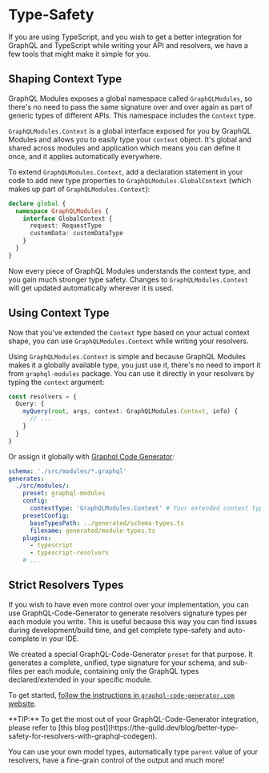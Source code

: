 
# Type-Safety

If you are using TypeScript, and you wish to get a better integration for GraphQL and TypeScript while writing your API and resolvers, we have a few tools that might make it simple for you.

## Shaping Context Type

GraphQL Modules exposes a global namespace called `GraphQLModules`, so there's no need to pass the same signature over and over again as part of generic types of different APIs. This namespace includes the `Context` type.

`GraphQLModules.Context` is a global interface exposed for you by GraphQL Modules and allows you to easily type your `context` object. It's global and shared across modules and application which means you can define it once, and it applies automatically everywhere.

To extend `GraphQLModules.Context`, add a declaration statement in your code to add new type properties to `GraphQLModules.GlobalContext` (which makes up part of `GraphQLModules.Context`):

```ts
declare global {
  namespace GraphQLModules {
    interface GlobalContext {
      request: RequestType
      customData: customDataType
    }
  }
}
```

Now every piece of GraphQL Modules understands the context type, and you gain much stronger type safety. Changes to `GraphQLModules.Context` will get updated automatically wherever it is used.

## Using Context Type

Now that you've extended the `Context` type based on your actual context shape, you can use `GraphQLModules.Context` while writing your resolvers.

Using `GraphQLModules.Context` is simple and because GraphQL Modules makes it a globally available type, you just use it, there's no need to import it from `graphql-modules` package. You can use it directly in your resolvers by typing the `context` argument:

```ts
const resolvers = {
  Query: {
    myQuery(root, args, context: GraphQLModules.Context, info) {
      // ...
    }
  }
}
```

Or assign it globally with [Graphql Code Generator](https://graphql-code-generator.com/docs/presets/graphql-modules):

```yaml
schema: './src/modules/*.graphql'
generates:
  ./src/modules/:
    preset: graphql-modules
    config:
      contextType: 'GraphQLModules.Context' # Your extended context type!
    presetConfig:
      baseTypesPath: ../generated/schema-types.ts
      filename: generated/module-types.ts
    plugins:
      - typescript
      - typescript-resolvers
    # ...
```

## Strict Resolvers Types

If you wish to have even more control over your implementation, you can use GraphQL-Code-Generator to generate resolvers signature types per each module you write. This is useful because this way you can find issues during development/build time, and get complete type-safety and auto-complete in your IDE.

We created a special GraphQL-Code-Generator `preset` for that purpose. It generates a complete, unified, type signature for your schema, and sub-files per each module, containing only the GraphQL types declared/extended in your specific module.

To get started, [follow the instructions in `graphql-code-generator.com` website](https://graphql-code-generator.com/docs/presets/graphql-modules).

<Callout>
  **TIP:** To get the most out of your GraphQL-Code-Generator integration,
  please refer to [this blog
  post](https://the-guild.dev/blog/better-type-safety-for-resolvers-with-graphql-codegen).

You can use your own model types, automatically type `parent` value of your
resolvers, have a fine-grain control of the output and much more!

</Callout>
